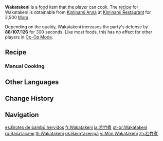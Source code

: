 {{Food Infobox
|id              = 108346
|name            = Wakatakeni
|image           = Item Wakatakeni.png
|description     = A light-colored vegetarian dish.
|desc_suspicious = The seaweed takes forever to swallow and the overly-hard bamboo shoots look like they might wear out the teeth. Probably best left looked at but not eaten.
|desc_basic      = Broth is first poured into the pot before the bamboo shoots, and then the seaweed, are added in. The result is an elegant product with a light mouthfeel that agrees well with all palates. Suitable as a pre-meal appetizer or as a side to a main dish.
|desc_delicious  = The new life born in the embrace of the ocean and the crisp freshness that sprouted in the mountains have blended into this broth. The light and gentle flavors give one a foretaste of the wonder of the four seasons, and of the revivification of all life.
|type            = DEF-Boosting Dishes
|effectType      = DEF Up
|effect          = Increases all party members' DEF by (var1) for 300s.
|eff_att1        = DEF
|eff_suspicious1 = 88
|eff_basic1      = 107
|eff_delicious1  = 126
|quality         = 2
|recipe          = Sold by [[Kiminami Anna]]
|region          = Inazuma
}}
'''Wakatakeni''' is a [[food]] item that the player can cook. The [[recipe]] for Wakatakeni is obtainable from [[Kiminami Anna]] at [[Kiminami Restaurant]] for 2,500 [[Mora]].

Depending on the quality, Wakatakeni increases the party's defense by '''88'''/'''107'''/'''126''' for 300 seconds. Like most foods, this has no effect for other players in [[Co-Op Mode]].

==Recipe==
{{Recipe
|type = Cooking
|Bamboo Shoot = 3
|Seagrass = 2
|sort = Bamboo Shoot;Seagrass
}}

===Manual Cooking===
{{Manual Cooking}}

==Other Languages==
{{Other Languages
|en      = Wakatakeni
|zhs     = 若竹煮
|zhs_rm  = Ruòzhúzhǔ
|zht     = 若竹煮
|zht_rm  = Ruòzhúzhǔ
|zh_tl   = Wakatakeni{{Sino|zh|ja}}
|ja      = 若竹煮
|ja_rm   = Wakatakeni
|ja_tl   = Simmered Bamboo Shoots and Seaweed
|ko      = 와카타케니
|es      = Brotes de bambú hervidos
|es_tl   = Boiled Bamboo Shoots
|fr      = Wakatakeni
|ru      = Вакатакэни
|th      = Wakatakeni
|vi      = Món Wakatakeni
|vi_tl   = Wakatakeni
|de      = Wakatakeni
|id      = Wakatakeni
|pt      = Wakatakeni
|tr      = Yosunlu Bambu Filizi
|tr_tl   = Seaweed and Bamboo Shoots
|it      = Wakatakeni
}}

==Change History==
{{Change History|2.2}}

==Navigation==
{{Food Navbox}}

[[es:Brotes de bambú hervidos]]
[[fr:Wakatakeni]]
[[ja:若竹煮]]
[[pt-br:Wakatakeni]]
[[ru:Вакатакэни]]
[[th:Wakatakeni]]
[[uk:Вакатакеніра]]
[[vi:Món Wakatakeni]]
[[zh:若竹煮]]